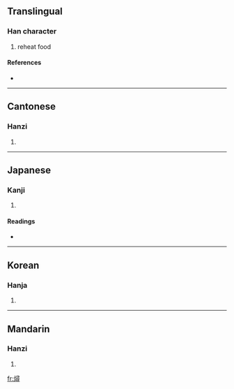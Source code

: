 ==Translingual==

===Han character===
{{Han char|rn=86|rad=火|as=12|sn=16|four=9784<sub>6</sub>|canj=火尸一戈 (FSMI)}}

# reheat food

====References====
* {{Han ref|kx=0683.170|dkj=19430|dj=1096.010|hdz=32238.040|uh=71D6|ud=29142|bh=EA4B|bd=59979}}

----

==Cantonese==

===Hanzi===
{{yue-hanzi|jyut=|y=cham4}}

# {{defn|Cantonese}}

----

==Japanese==

===Kanji===
{{ja-kanji|grade=|rs=火12}}

# {{defn|Japanese}}

====Readings====
* {{ja-readings|on=[[しん]] (shin), [[じん]] (jin), [[せん]] (sen), [[ぜん]] (zen)|kun=[[にる]] (niru)}}

----

==Korean==

===Hanja===
{{ko-hanja|hangeul=심|eumhun=|rv=sim|mr=sim|y=sim}}

# {{defn|Korean}}

----

==Mandarin==

===Hanzi===
{{cmn-hanzi|pin=[[qián]] ([[qian2]]), [[xún]] ([[xun2]])|wg=ch'ien<sup>2</sup>, hsün<sup>2</sup>}}

# {{defn|Mandarin}}

[[fr:燖]]